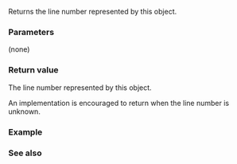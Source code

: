 {{cpp/utility/source_location/title|line}}
{{cpp/utility/source_location/navbar}}
{{ddcl | since=c++20 |
constexpr std::uint_least32_t line() const noexcept;
}}

Returns the line number represented by this object.

===Parameters===
(none)

===Return value===
The line number represented by this object.

An implementation is encouraged to return {{tt|0}} when the line number is unknown.

===Example===
{{example |
 | code=
#include &lt;iostream&gt;
#include &lt;string_view&gt;
#include &lt;source_location&gt;

inline void cur_line(
    const std::string_view message = "",
    const std::source_location&amp; location = std::source_location::current())
{
    std::cout
        &lt;&lt; location.line() // &lt;- the line # of a call site
        &lt;&lt; ") "
        &lt;&lt; message; 
}

int main()
{
    cur_line("++\n");
    cur_line(); std::cout &lt;&lt; "Hello,\n";
    cur_line(); std::cout &lt;&lt; "C++20!\n";
    cur_line("--\n");
}
 | output=
17) ++
18) Hello, 
19) C++20! 
20) --
}}

===See also===
{{dsc begin}}
{{dsc inc | cpp/utility/source_location/dsc column}}
{{dsc inc | cpp/utility/source_location/dsc file_name}}
{{dsc inc | cpp/utility/source_location/dsc function_name}}
{{dsc inc | cpp/utility/stacktrace_entry/dsc source_line}}
{{dsc | [[cpp/preprocessor/line | Filename and line information]]}}
{{dsc end}}

{{langlinks|es|ja|ru|zh}}